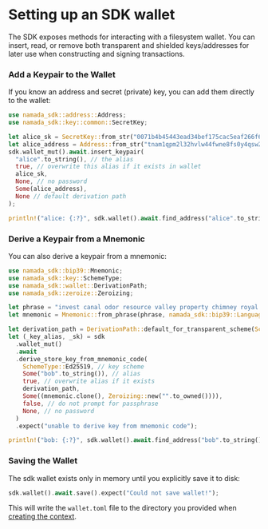 # Setting up an SDK wallet

The SDK exposes methods for interacting with a filesystem wallet. 
You can insert, read, or remove both transparent and shielded keys/addresses for later use when constructing and signing transactions.

### Add a Keypair to the Wallet
If you know an address and secret (private) key, you can add them directly to the wallet:

```rust
use namada_sdk::address::Address;
use namada_sdk::key::common::SecretKey;

let alice_sk = SecretKey::from_str("0071b4b45443ead34bef175cac5eaf266f653d122b75e077c87b5146f35f45b6ee").expect("Invalid secret key");
let alice_address = Address::from_str("tnam1qpm2l32hvlw44fwne8fs0y4qsw2jfy4tvyvyywt8").expect("Invalid address");
sdk.wallet_mut().await.insert_keypair(
  "alice".to_string(), // the alias
  true, // overwrite this alias if it exists in wallet
  alice_sk,
  None, // no password
  Some(alice_address),
  None // default derivation path
);

println!("alice: {:?}", sdk.wallet().await.find_address("alice".to_string()));
```

### Derive a Keypair from a Mnemonic
You can also derive a keypair from a mnemonic:

```rust
use namada_sdk::bip39::Mnemonic;
use namada_sdk::key::SchemeType;
use namada_sdk::wallet::DerivationPath;
use namada_sdk::zeroize::Zeroizing;

let phrase = "invest canal odor resource valley property chimney royal puzzle inch earth route diagram letter ceiling clinic post zebra hidden promote list valid define wedding";
let mnemonic = Mnemonic::from_phrase(phrase, namada_sdk::bip39::Language::English).expect("Invalid mnemonic");

let derivation_path = DerivationPath::default_for_transparent_scheme(SchemeType::Ed25519);
let (_key_alias, _sk) = sdk
  .wallet_mut()
  .await
  .derive_store_key_from_mnemonic_code(
    SchemeType::Ed25519, // key scheme
    Some("bob".to_string()), // alias
    true, // overwrite alias if it exists
    derivation_path,
    Some((mnemonic.clone(), Zeroizing::new("".to_owned()))),
    false, // do not prompt for passphrase
    None, // no password
  )
  .expect("unable to derive key from mnemonic code");

println!("bob: {:?}", sdk.wallet().await.find_address("bob".to_string()));
```

### Saving the Wallet
The sdk wallet exists only in memory until you explicitly save it to disk:
```rust
sdk.wallet().await.save().expect("Could not save wallet!");
```

This will write the `wallet.toml` file to the directory you provided when [creating the context](./context.mdx).